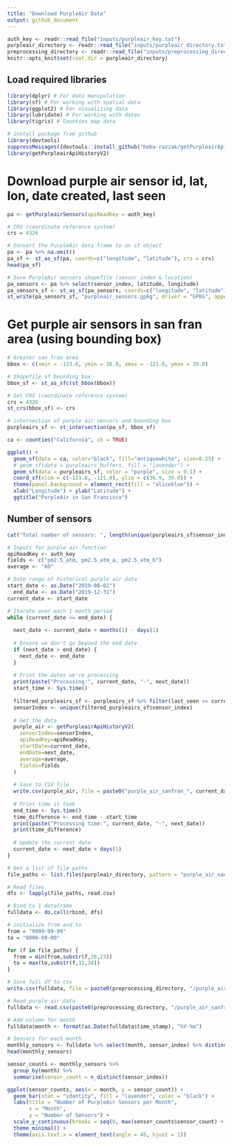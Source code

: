 ```yaml
---
title: "Download PurpleAir Data"
output: github_document
---
```


```r
auth_key <- readr::read_file("inputs/purpleair_key.txt")
purpleair_directory <- readr::read_file("inputs/purpleair_directory.txt")
preprocessing_directory <- readr::read_file("inputs/preprocessing_directory.txt")
knitr::opts_knit$set(root.dir = purpleair_directory)
```

## Load required libraries
```r
library(dplyr) # For data manipulation
library(sf) # For working with spatial data
library(ggplot2) # For visualizing data
library(lubridate) # For working with dates
library(tigris) # Counties map data

# install package from github
library(devtools)
suppressMessages({devtools::install_github("heba-razzak/getPurpleairApiHistoryV2")})
library(getPurpleairApiHistoryV2)
```

# Download purple air sensor id, lat, lon, date created, last seen
```r
pa <- getPurpleairSensors(apiReadKey = auth_key)

# CRS (coordinate reference system)
crs = 4326

# Convert the PurpleAir data frame to an sf object
pa <- pa %>% na.omit() 
pa_sf <- st_as_sf(pa, coords=c("longitude", "latitude"), crs = crs)
head(pa_sf)

# Save PurpleAir sensors shapefile (sensor index & location)
pa_sensors <- pa %>% select(sensor_index, latitude, longitude)
pa_sensors_sf <- st_as_sf(pa_sensors, coords=c("longitude", "latitude"), crs = crs)
st_write(pa_sensors_sf, "purpleair_sensors.gpkg", driver = "GPKG", append=FALSE)
```

# Get purple air sensors in san fran area (using bounding box)
```r
# Greater san fran area
bbox <- c(xmin = -123.8, ymin = 36.9, xmax = -121.0, ymax = 39.0)

# Shapefile of bounding box
bbox_sf <- st_as_sfc(st_bbox(bbox))

# Set CRS (coordinate reference system)
crs = 4326
st_crs(bbox_sf) <- crs

# intersection of purple air sensors and bounding box
purpleairs_sf <- st_intersection(pa_sf, bbox_sf)

ca <- counties("California", cb = TRUE)

ggplot() + 
  geom_sf(data = ca, color="black", fill="antiquewhite", size=0.25) +
  # geom_sf(data = purpleairs_buffers, fill = "lavender") +
  geom_sf(data = purpleairs_sf, color = "purple", size = 0.1) +
  coord_sf(xlim = c(-123.8, -121.0), ylim = c(36.9, 39.0)) +
  theme(panel.background = element_rect(fill = "aliceblue")) + 
  xlab("Longitude") + ylab("Latitude") +
  ggtitle("PurpleAir in San Francisco") 
```

## Number of sensors
```r
cat("Total number of sensors: ", length(unique(purpleairs_sf$sensor_index)))
```

```r
# Inputs for purple air function
apiReadKey <- auth_key
fields <- c("pm2.5_atm, pm2.5_atm_a, pm2.5_atm_b")
average <- "60"
```

```r
# Date range of historical purple air data
start_date <- as.Date("2019-08-01")
  end_date <- as.Date("2019-12-31")
current_date <- start_date
```

```r
# Iterate over each 1 month period
while (current_date <= end_date) {
  
  next_date <- current_date + months(1) - days(1)
  
  # Ensure we don't go beyond the end date
  if (next_date > end_date) {
    next_date <- end_date
  }
  
  # Print the dates we're processing
  print(paste("Processing:", current_date, "-", next_date))
  start_time <- Sys.time()
  
  filtered_purpleairs_sf <- purpleairs_sf %>% filter(last_seen >= current_date) %>% filter(date_created <= next_date)
  sensorIndex <- unique(filtered_purpleairs_sf$sensor_index)
  
  # Get the data
  purple_air <- getPurpleairApiHistoryV2(
    sensorIndex=sensorIndex,
    apiReadKey=apiReadKey,
    startDate=current_date,
    endDate=next_date,
    average=average,
    fields=fields
  )
  
  # Save to CSV file
  write.csv(purple_air, file = paste0("purple_air_sanfran_", current_date, "_", next_date, ".csv"), row.names = FALSE)
  
  # Print time it took
  end_time <- Sys.time()
  time_difference <- end_time - start_time
  print(paste("Processing time:", current_date, "-", next_date))
  print(time_difference)
  
  # Update the current date
  current_date <- next_date + days(1)
}
```

```r
# Get a list of file paths
file_paths <- list.files(purpleair_directory, pattern = "purple_air_sanfran_.*.csv", full.names = FALSE)

# Read files
dfs <- lapply(file_paths, read.csv)

# Bind to 1 dataframe
fulldata <- do.call(rbind, dfs)

# initialize from and to
from = "9999-99-99"
to = "0000-00-00"

for (f in file_paths) {
  from = min(from,substr(f,20,23))
  to = max(to,substr(f,31,34))
}

# Save full df to csv
write.csv(fulldata, file = paste0(preprocessing_directory, "/purple_air_sanfran_", from, "-", to, ".csv"), row.names = FALSE)
```

```r
# Read purple air data
fulldata <- read.csv(paste0(preprocessing_directory, "/purple_air_sanfran_2018-2019.csv"))

# Add column for month
fulldata$month <- format(as.Date(fulldata$time_stamp), "%Y-%m")

# Sensors for each month
monthly_sensors <- fulldata %>% select(month, sensor_index) %>% distinct()
head(monthly_sensors)
```

```r
sensor_counts <- monthly_sensors %>%
  group_by(month) %>%
  summarise(sensor_count = n_distinct(sensor_index))

ggplot(sensor_counts, aes(x = month, y = sensor_count)) +
  geom_bar(stat = "identity", fill = "lavender", color = "black") +
  labs(title = "Number of PurpleAir Sensors per Month",
       x = "Month",
       y = "Number of Sensors") +
  scale_y_continuous(breaks = seq(0, max(sensor_counts$sensor_count) + 100, by = 100)) +
  theme_minimal() +
  theme(axis.text.x = element_text(angle = 45, hjust = 1))
```

